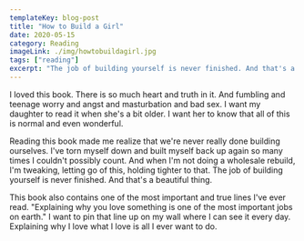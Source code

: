 ```yaml
---
templateKey: blog-post
title: "How to Build a Girl"
date: 2020-05-15
category: Reading
imageLink: ./img/howtobuildagirl.jpg
tags: ["reading"]
excerpt: "The job of building yourself is never finished. And that's a beautiful thing."
---
```


<PostBookImage
  imageLink='./img/howtobuildagirl.jpg'
  bookLink='https://bookshop.org/books/how-to-build-a-girl/9780062335982'
  title='How to Build a Girl'
/>

I loved this book. There is so much heart and truth in it. And fumbling and teenage worry and angst and masturbation and bad sex. I want my daughter to read it when she's a bit older. I want her to know that all of this is normal and even wonderful.

Reading this book made me realize that we're never really done building ourselves. I've torn myself down and built myself back up again so many times I couldn't possibly count. And when I'm not doing a wholesale rebuild, I'm tweaking, letting go of this, holding tighter to that. The job of building yourself is never finished. And that's a beautiful thing.

This book also contains one of the most important and true lines I've ever read. "Explaining why you love something is one of the most important jobs on earth." I want to pin that line up on my wall where I can see it every day. Explaining why I love what I love is all I ever want to do.